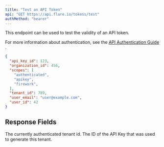 ```yaml
---
title: "Test an API Token"
api: "GET https://api.flare.io/tokens/test"
authMethod: "bearer"
---
```


This endpoint can be used to test the validity of an API token.

For more information about authentication, see the
[API Authentication Guide <Icon icon="book" size={16} />](/concepts/authentication/).

<ResponseExample>

```json Response Example
{
  "api_key_id": 123,
  "organization_id": 456,
  "scopes": [
    "authenticated",
    "apikey",
    "firework",
  ],
  "tenant_id": 789,
  "user_email": "user@example.com",
  "user_id": 42
}
```

</ResponseExample>

## Response Fields

<ResponseField name="tenant_id" type="number">
  The currently authenticated tenant id.
</ResponseField>

<ResponseField name="api_key_id" type="number">
  The ID of the API Key that was used to generate this tenant.
</ResponseField>
